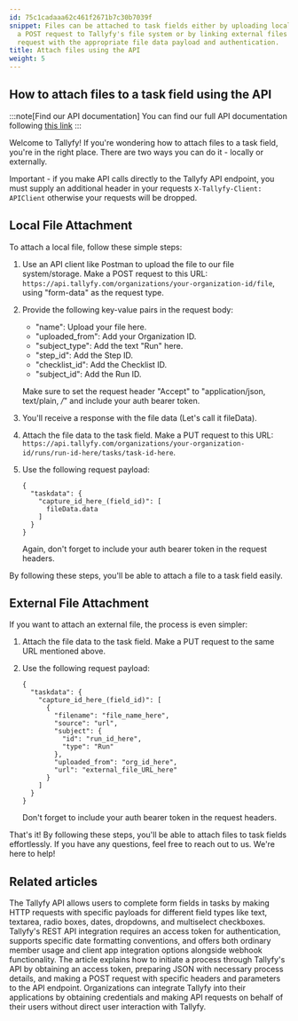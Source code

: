 ```yaml
---
id: 75c1cadaaa62c461f2671b7c30b7039f
snippet: Files can be attached to task fields either by uploading local files through
  a POST request to Tallyfy's file system or by linking external files using a PUT
  request with the appropriate file data payload and authentication.
title: Attach files using the API
weight: 5
---
```


## How to attach files to a task field using the API

:::note[Find our API documentation]
You can find our full API documentation following [this link](https://go.tallyfy.com/api/)
:::

Welcome to Tallyfy! If you're wondering how to attach files to a task field, you're in the right place. There are two ways you can do it - locally or externally.

Important - if you make API calls directly to the Tallyfy API endpoint, you must supply an additional header in your requests `X-Tallyfy-Client: APIClient` otherwise your requests will be dropped.

## Local File Attachment

To attach a local file, follow these simple steps:

1. Use an API client like Postman to upload the file to our file system/storage. Make a POST request to this URL: `https://api.tallyfy.com/organizations/your-organization-id/file`, using "form-data" as the request type.

2. Provide the following key-value pairs in the request body:

   - "name": Upload your file here.
   - "uploaded_from": Add your Organization ID.
   - "subject_type": Add the text "Run" here.
   - "step_id": Add the Step ID.
   - "checklist_id": Add the Checklist ID.
   - "subject_id": Add the Run ID.

   Make sure to set the request header "Accept" to "application/json, text/plain, _/_" and include your auth bearer token.

3. You'll receive a response with the file data (Let's call it fileData).

4. Attach the file data to the task field. Make a PUT request to this URL: `https://api.tallyfy.com/organizations/your-organization-id/runs/run-id-here/tasks/task-id-here`.

5. Use the following request payload:

   ```
   {
     "taskdata": {
       "capture_id_here_(field_id)": [
         fileData.data
       ]
     }
   }
   ```

   Again, don't forget to include your auth bearer token in the request headers.

By following these steps, you'll be able to attach a file to a task field easily.

## External File Attachment

If you want to attach an external file, the process is even simpler:

1. Attach the file data to the task field. Make a PUT request to the same URL mentioned above.

2. Use the following request payload:

   ```
   {
     "taskdata": {
       "capture_id_here_(field_id)": [
         {
           "filename": "file_name_here",
           "source": "url",
           "subject": {
             "id": "run_id_here",
             "type": "Run"
           },
           "uploaded_from": "org_id_here",
           "url": "external_file_URL_here"
         }
       ]
     }
   }
   ```

   Don't forget to include your auth bearer token in the request headers.

That's it! By following these steps, you'll be able to attach files to task fields effortlessly. If you have any questions, feel free to reach out to us. We're here to help!


## Related articles
<CardGrid>
<LinkTitleCard header="<b>Open Api > Complete form fields in a task</b>" href="/products/pro/integrations/open-api/how-do-i-complete-form-fields-in-a-process-task/" > The Tallyfy API allows users to complete form fields in tasks by making HTTP requests with specific payloads for different field types like text, textarea, radio boxes, dates, dropdowns, and multiselect checkboxes. </LinkTitleCard>
<LinkTitleCard header="<b>Open Api > Integrate with Tallyfy using API</b>" href="/products/pro/integrations/open-api/how-to-integrate-with-tallyfy-using-api/" > Tallyfy's REST API integration requires an access token for authentication, supports specific date formatting conventions, and offers both ordinary member usage and client app integration options alongside webhook functionality. </LinkTitleCard>
<LinkTitleCard header="<b>Open Api > Launch a process using Tallyfy API</b>" href="/products/pro/integrations/open-api/how-to-start-a-process-using-tallyfy-api/" > The article explains how to initiate a process through Tallyfy's API by obtaining an access token, preparing JSON with necessary process details, and making a POST request with specific headers and parameters to the API endpoint. </LinkTitleCard>
<LinkTitleCard header="<b>Open Api > API usage as a third-party application instead of a user</b>" href="/products/pro/integrations/open-api/access-api-as-a-third-party-application-instead-of-a-user/" > Organizations can integrate Tallyfy into their applications by obtaining credentials and making API requests on behalf of their users without direct user interaction with Tallyfy. </LinkTitleCard>
</CardGrid>
